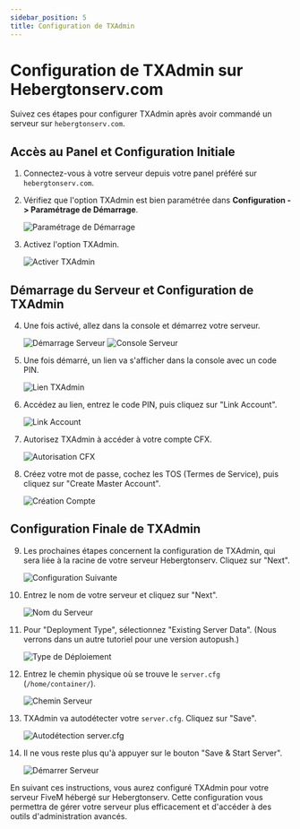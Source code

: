 ```yaml
---
sidebar_position: 5
title: Configuration de TXAdmin
---
```


# Configuration de TXAdmin sur Hebergtonserv.com

Suivez ces étapes pour configurer TXAdmin après avoir commandé un serveur sur `hebergtonserv.com`.

## Accès au Panel et Configuration Initiale

1. Connectez-vous à votre serveur depuis votre panel préféré sur `hebergtonserv.com`.

2. Vérifiez que l'option TXAdmin est bien paramétrée dans **Configuration -> Paramétrage de Démarrage**.

   ![Paramétrage de Démarrage](https://i.imgur.com/cUZs0bw.png)

3. Activez l'option TXAdmin.

   ![Activer TXAdmin](https://i.imgur.com/zfnh5c7.png)

## Démarrage du Serveur et Configuration de TXAdmin

4. Une fois activé, allez dans la console et démarrez votre serveur.

   ![Démarrage Serveur](https://i.imgur.com/oVWbPvu.png)
   ![Console Serveur](https://i.imgur.com/QPzdwnt.png)

5. Une fois démarré, un lien va s'afficher dans la console avec un code PIN.

   ![Lien TXAdmin](https://i.imgur.com/KKch3fi.png)

6. Accédez au lien, entrez le code PIN, puis cliquez sur "Link Account".

   ![Link Account](https://i.imgur.com/i3OQDgR.png)

7. Autorisez TXAdmin à accéder à votre compte CFX.

   ![Autorisation CFX](https://i.imgur.com/Y1wRJuA.png)

8. Créez votre mot de passe, cochez les TOS (Termes de Service), puis cliquez sur "Create Master Account".

   ![Création Compte](https://i.imgur.com/mWQaPs1.png)

## Configuration Finale de TXAdmin

9. Les prochaines étapes concernent la configuration de TXAdmin, qui sera liée à la racine de votre serveur Hebergtonserv. Cliquez sur "Next".

   ![Configuration Suivante](https://i.imgur.com/H4yR2AH.png)

10. Entrez le nom de votre serveur et cliquez sur "Next".

    ![Nom du Serveur](https://i.imgur.com/MmtaHft.png)

11. Pour "Deployment Type", sélectionnez "Existing Server Data". (Nous verrons dans un autre tutoriel pour une version autopush.)

    ![Type de Déploiement](https://i.imgur.com/JOsdFZl.png)

12. Entrez le chemin physique où se trouve le `server.cfg` (`/home/container/`).

    ![Chemin Serveur](https://i.imgur.com/MdcTdxk.png)

13. TXAdmin va autodétecter votre `server.cfg`. Cliquez sur "Save".

    ![Autodétection server.cfg](https://i.imgur.com/kYrNheS.png)

14. Il ne vous reste plus qu'à appuyer sur le bouton "Save & Start Server".

    ![Démarrer Serveur](https://i.imgur.com/75xMGaS.png)

En suivant ces instructions, vous aurez configuré TXAdmin pour votre serveur FiveM hébergé sur Hebergtonserv. Cette configuration vous permettra de gérer votre serveur plus efficacement et d'accéder à des outils d'administration avancés.
